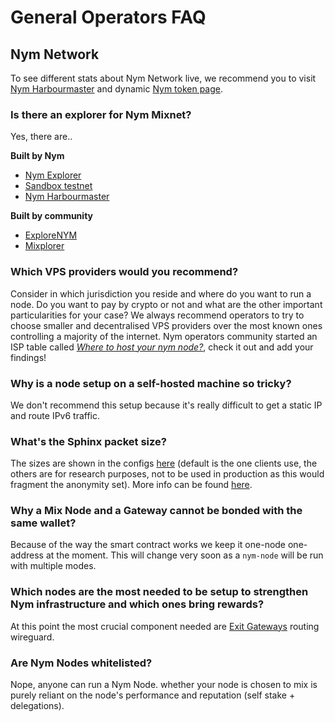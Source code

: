 # General Operators FAQ

## Nym Network

To see different stats about Nym Network live, we recommend you to visit [Nym Harbourmaster](https://harbourmaster.nymtech.net) and dynamic [Nym token page](https://nymtech.net/about/token).

### Is there an explorer for Nym Mixnet?

Yes, there are..

**Built by Nym**

* [Nym Explorer](https://explorer.nymtech.net/)
* [Sandbox testnet](https://sandbox-explorer.nymtech.net/)
* [Nym Harbourmaster](https://harbourmaster.nymtech.net)

**Built by community**

* [ExploreNYM](https://explorenym.net/)
* [Mixplorer](https://mixplorer.xyz/)


### Which VPS providers would you recommend?

Consider in which jurisdiction you reside and where do you want to run a node. Do you want to pay by crypto or not and what are the other important particularities for your case? We always recommend operators to try to choose smaller and decentralised VPS providers over the most known ones controlling a majority of the internet. Nym operators community started an ISP table called [*Where to host your nym node?*](../community-counsel/isp-list.mdx), check it out and add your findings!

### Why is a node setup on a self-hosted machine so tricky?

We don't recommend this setup because it's really difficult to get a static IP and route IPv6 traffic.

### What's the Sphinx packet size?

The sizes are shown in the configs [here](https://github.com/nymtech/nym/blob/develop/common/nymsphinx/params/src/packet_sizes.rs#L32) (default is the one clients use, the others are for research purposes, not to be used in production as this would fragment the anonymity set). More info can be found [here](https://github.com/nymtech/nym/blob/develop/common/nymsphinx/anonymous-replies/src/reply_surb.rs#L80).

### Why a Mix Node and a Gateway cannot be bonded with the same wallet?

Because of the way the smart contract works we keep it one-node one-address at the moment. This will change very soon as a `nym-node` will be run with multiple modes.

### Which nodes are the most needed to be setup to strengthen Nym infrastructure and which ones bring rewards?

At this point the most crucial component needed are [Exit Gateways](../nodes/nym-node/setup.mdx#initialise--run) routing wireguard.

### Are Nym Nodes whitelisted?

Nope, anyone can run a Nym Node. whether your node is chosen to mix is purely reliant on the node's performance and reputation (self stake + delegations).

